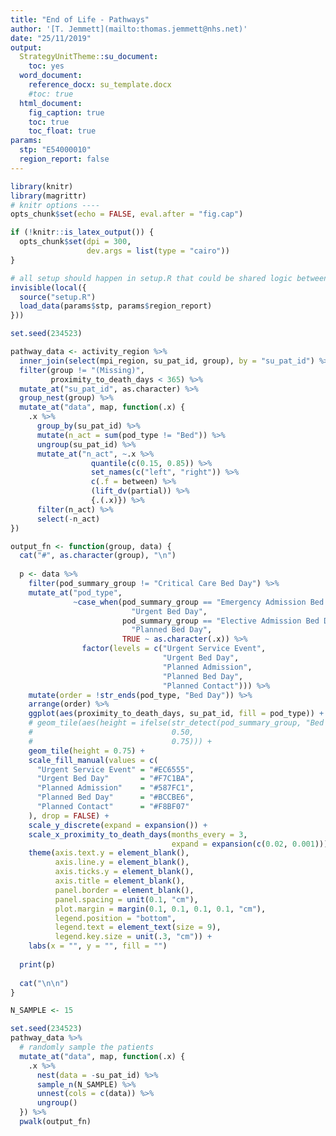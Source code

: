 ```yaml
---
title: "End of Life - Pathways"
author: '[T. Jemmett](mailto:thomas.jemmett@nhs.net)'
date: "25/11/2019"
output:
  StrategyUnitTheme::su_document:
    toc: yes
  word_document:
    reference_docx: su_template.docx
    #toc: true
  html_document:
    fig_caption: true
    toc: true
    toc_float: true
params:
  stp: "E54000010"
  region_report: false
---
```


```r
library(knitr)
library(magrittr)
# knitr options ----
opts_chunk$set(echo = FALSE, eval.after = "fig.cap")

if (!knitr::is_latex_output()) {
  opts_chunk$set(dpi = 300,
                 dev.args = list(type = "cairo"))
}

# all setup should happen in setup.R that could be shared logic between files
invisible(local({
  source("setup.R")
  load_data(params$stp, params$region_report)
}))
```

```r
set.seed(234523)

pathway_data <- activity_region %>%
  inner_join(select(mpi_region, su_pat_id, group), by = "su_pat_id") %>%
  filter(group != "(Missing)",
         proximity_to_death_days < 365) %>%
  mutate_at("su_pat_id", as.character) %>%
  group_nest(group) %>%
  mutate_at("data", map, function(.x) {
    .x %>%
      group_by(su_pat_id) %>%
      mutate(n_act = sum(pod_type != "Bed")) %>%
      ungroup(su_pat_id) %>%
      mutate_at("n_act", ~.x %>%
                  quantile(c(0.15, 0.85)) %>%
                  set_names(c("left", "right")) %>%
                  c(.f = between) %>%
                  (lift_dv(partial)) %>%
                  {.(.x)}) %>%
      filter(n_act) %>%
      select(-n_act)
})

output_fn <- function(group, data) {
  cat("#", as.character(group), "\n")
  
  p <- data %>%
    filter(pod_summary_group != "Critical Care Bed Day") %>%
    mutate_at("pod_type",
              ~case_when(pod_summary_group == "Emergency Admission Bed Day" ~
                           "Urgent Bed Day",
                         pod_summary_group == "Elective Admission Bed Day" ~
                           "Planned Bed Day",
                         TRUE ~ as.character(.x)) %>%
                factor(levels = c("Urgent Service Event",
                                  "Urgent Bed Day",
                                  "Planned Admission",
                                  "Planned Bed Day",
                                  "Planned Contact"))) %>%
    mutate(order = !str_ends(pod_type, "Bed Day")) %>%
    arrange(order) %>%
    ggplot(aes(proximity_to_death_days, su_pat_id, fill = pod_type)) +
    # geom_tile(aes(height = ifelse(str_detect(pod_summary_group, "Bed Day"),
    #                               0.50,
    #                               0.75))) +
    geom_tile(height = 0.75) +
    scale_fill_manual(values = c(
      "Urgent Service Event" = "#EC6555",
      "Urgent Bed Day"       = "#F7C1BA",
      "Planned Admission"    = "#587FC1",
      "Planned Bed Day"      = "#BCCBE6",
      "Planned Contact"      = "#F8BF07"
    ), drop = FALSE) +
    scale_y_discrete(expand = expansion()) +
    scale_x_proximity_to_death_days(months_every = 3,
                                    expand = expansion(c(0.02, 0.001))) +
    theme(axis.text.y = element_blank(),
          axis.line.y = element_blank(),
          axis.ticks.y = element_blank(),
          axis.title = element_blank(),
          panel.border = element_blank(),
          panel.spacing = unit(0.1, "cm"),
          plot.margin = margin(0.1, 0.1, 0.1, 0.1, "cm"),
          legend.position = "bottom",
          legend.text = element_text(size = 9),
          legend.key.size = unit(.3, "cm")) +
    labs(x = "", y = "", fill = "")
  
  print(p)
  
  cat("\n\n")
}
```

```r
N_SAMPLE <- 15

set.seed(234523)
pathway_data %>%
  # randomly sample the patients
  mutate_at("data", map, function(.x) {
    .x %>%
      nest(data = -su_pat_id) %>%
      sample_n(N_SAMPLE) %>%
      unnest(cols = c(data)) %>%
      ungroup()
  }) %>%
  pwalk(output_fn)
```
